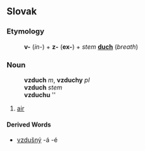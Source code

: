 ==Slovak==
===Etymology===
:'''v-''' (''in-'') + '''z-''' ('''ex-''') + ''stem'' '''[[duch#Slovak|duch]]''' (''breath'')
===Noun===
:'''vzduch''' ''m'', '''vzduchy''' ''pl''
:'''vzduch''' ''stem''
:'''vzduchu''' ''{{genpl}}
:{{decpat}} {{dub}}
#[[air]]
====Derived Words====
* [[vzdušný]] -á -é